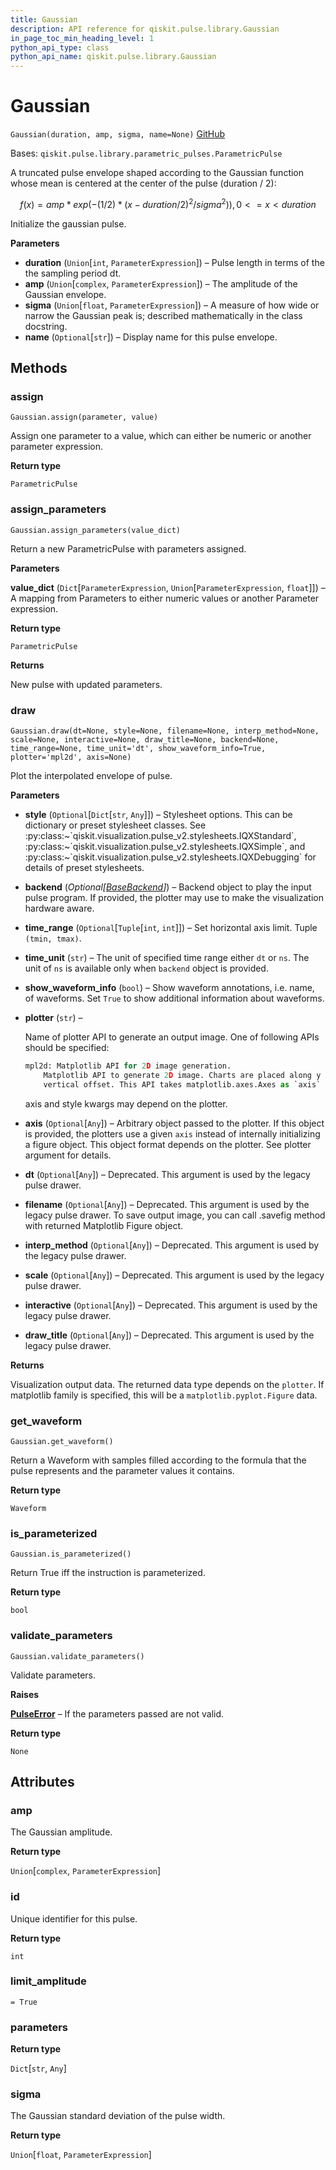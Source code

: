 ```yaml
---
title: Gaussian
description: API reference for qiskit.pulse.library.Gaussian
in_page_toc_min_heading_level: 1
python_api_type: class
python_api_name: qiskit.pulse.library.Gaussian
---
```


# Gaussian

<span id="qiskit.pulse.library.Gaussian" />

`Gaussian(duration, amp, sigma, name=None)` [GitHub](https://github.com/qiskit/qiskit/tree/stable/0.18/qiskit/pulse/library/parametric_pulses.py "view source code")

Bases: `qiskit.pulse.library.parametric_pulses.ParametricPulse`

A truncated pulse envelope shaped according to the Gaussian function whose mean is centered at the center of the pulse (duration / 2):

$$
f(x) = amp * exp( -(1/2) * (x - duration/2)^2 / sigma^2) )  ,  0 <= x < duration
$$

Initialize the gaussian pulse.

**Parameters**

*   **duration** (`Union`\[`int`, `ParameterExpression`]) – Pulse length in terms of the the sampling period dt.
*   **amp** (`Union`\[`complex`, `ParameterExpression`]) – The amplitude of the Gaussian envelope.
*   **sigma** (`Union`\[`float`, `ParameterExpression`]) – A measure of how wide or narrow the Gaussian peak is; described mathematically in the class docstring.
*   **name** (`Optional`\[`str`]) – Display name for this pulse envelope.

## Methods

### assign

<span id="qiskit.pulse.library.Gaussian.assign" />

`Gaussian.assign(parameter, value)`

Assign one parameter to a value, which can either be numeric or another parameter expression.

**Return type**

`ParametricPulse`

### assign\_parameters

<span id="qiskit.pulse.library.Gaussian.assign_parameters" />

`Gaussian.assign_parameters(value_dict)`

Return a new ParametricPulse with parameters assigned.

**Parameters**

**value\_dict** (`Dict`\[`ParameterExpression`, `Union`\[`ParameterExpression`, `float`]]) – A mapping from Parameters to either numeric values or another Parameter expression.

**Return type**

`ParametricPulse`

**Returns**

New pulse with updated parameters.

### draw

<span id="qiskit.pulse.library.Gaussian.draw" />

`Gaussian.draw(dt=None, style=None, filename=None, interp_method=None, scale=None, interactive=None, draw_title=None, backend=None, time_range=None, time_unit='dt', show_waveform_info=True, plotter='mpl2d', axis=None)`

Plot the interpolated envelope of pulse.

**Parameters**

*   **style** (`Optional`\[`Dict`\[`str`, `Any`]]) – Stylesheet options. This can be dictionary or preset stylesheet classes. See :py:class:\~\`qiskit.visualization.pulse\_v2.stylesheets.IQXStandard\`, :py:class:\~\`qiskit.visualization.pulse\_v2.stylesheets.IQXSimple\`, and :py:class:\~\`qiskit.visualization.pulse\_v2.stylesheets.IQXDebugging\` for details of preset stylesheets.

*   **backend** (*Optional\[*[*BaseBackend*](qiskit.providers.BaseBackend "qiskit.providers.BaseBackend")*]*) – Backend object to play the input pulse program. If provided, the plotter may use to make the visualization hardware aware.

*   **time\_range** (`Optional`\[`Tuple`\[`int`, `int`]]) – Set horizontal axis limit. Tuple `(tmin, tmax)`.

*   **time\_unit** (`str`) – The unit of specified time range either `dt` or `ns`. The unit of `ns` is available only when `backend` object is provided.

*   **show\_waveform\_info** (`bool`) – Show waveform annotations, i.e. name, of waveforms. Set `True` to show additional information about waveforms.

*   **plotter** (`str`) –

    Name of plotter API to generate an output image. One of following APIs should be specified:

    ```python
    mpl2d: Matplotlib API for 2D image generation.
        Matplotlib API to generate 2D image. Charts are placed along y axis with
        vertical offset. This API takes matplotlib.axes.Axes as `axis` input.
    ```

    axis and style kwargs may depend on the plotter.

*   **axis** (`Optional`\[`Any`]) – Arbitrary object passed to the plotter. If this object is provided, the plotters use a given `axis` instead of internally initializing a figure object. This object format depends on the plotter. See plotter argument for details.

*   **dt** (`Optional`\[`Any`]) – Deprecated. This argument is used by the legacy pulse drawer.

*   **filename** (`Optional`\[`Any`]) – Deprecated. This argument is used by the legacy pulse drawer. To save output image, you can call .savefig method with returned Matplotlib Figure object.

*   **interp\_method** (`Optional`\[`Any`]) – Deprecated. This argument is used by the legacy pulse drawer.

*   **scale** (`Optional`\[`Any`]) – Deprecated. This argument is used by the legacy pulse drawer.

*   **interactive** (`Optional`\[`Any`]) – Deprecated. This argument is used by the legacy pulse drawer.

*   **draw\_title** (`Optional`\[`Any`]) – Deprecated. This argument is used by the legacy pulse drawer.

**Returns**

Visualization output data. The returned data type depends on the `plotter`. If matplotlib family is specified, this will be a `matplotlib.pyplot.Figure` data.

### get\_waveform

<span id="qiskit.pulse.library.Gaussian.get_waveform" />

`Gaussian.get_waveform()`

Return a Waveform with samples filled according to the formula that the pulse represents and the parameter values it contains.

**Return type**

`Waveform`

### is\_parameterized

<span id="qiskit.pulse.library.Gaussian.is_parameterized" />

`Gaussian.is_parameterized()`

Return True iff the instruction is parameterized.

**Return type**

`bool`

### validate\_parameters

<span id="qiskit.pulse.library.Gaussian.validate_parameters" />

`Gaussian.validate_parameters()`

Validate parameters.

**Raises**

[**PulseError**](qiskit.pulse.PulseError "qiskit.pulse.PulseError") – If the parameters passed are not valid.

**Return type**

`None`

## Attributes

<span id="qiskit.pulse.library.Gaussian.amp" />

### amp

The Gaussian amplitude.

**Return type**

`Union`\[`complex`, `ParameterExpression`]

<span id="qiskit.pulse.library.Gaussian.id" />

### id

Unique identifier for this pulse.

**Return type**

`int`

<span id="qiskit.pulse.library.Gaussian.limit_amplitude" />

### limit\_amplitude

`= True`

<span id="qiskit.pulse.library.Gaussian.parameters" />

### parameters

**Return type**

`Dict`\[`str`, `Any`]

<span id="qiskit.pulse.library.Gaussian.sigma" />

### sigma

The Gaussian standard deviation of the pulse width.

**Return type**

`Union`\[`float`, `ParameterExpression`]

